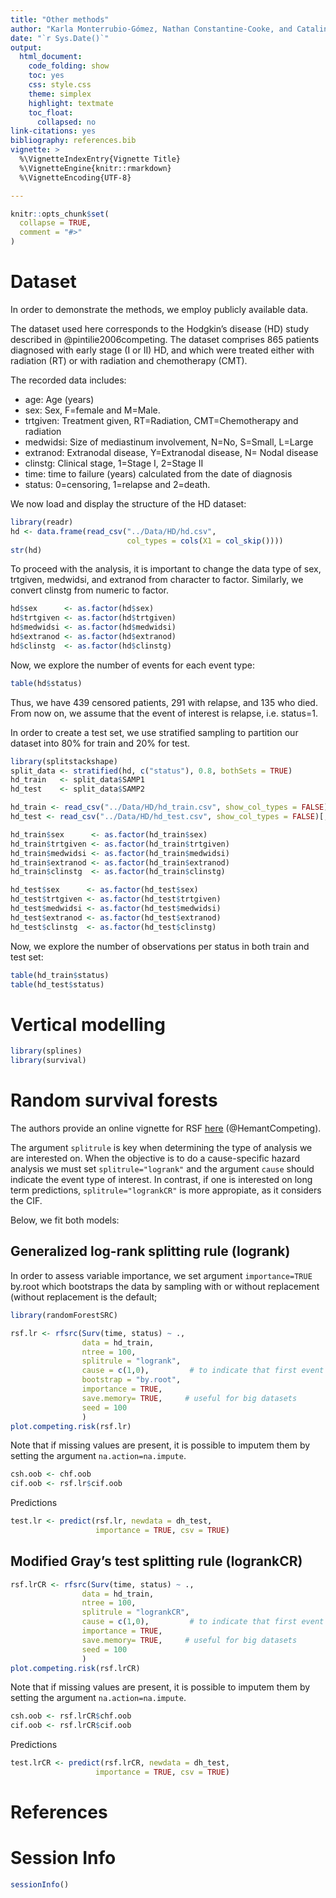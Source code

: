 ```yaml
---
title: "Other methods"
author: "Karla Monterrubio-Gómez, Nathan Constantine-Cooke, and Catalina Vallejos"
date: "`r Sys.Date()`"
output:
  html_document:
    code_folding: show
    toc: yes
    css: style.css
    theme: simplex
    highlight: textmate
    toc_float:
      collapsed: no
link-citations: yes
bibliography: references.bib
vignette: >
  %\VignetteIndexEntry{Vignette Title}
  %\VignetteEngine{knitr::rmarkdown}
  %\VignetteEncoding{UTF-8}

---
```


```r
knitr::opts_chunk$set(
  collapse = TRUE,
  comment = "#>"
)
```



# Dataset

In order to demonstrate the methods, we employ publicly available data. 

The dataset used here corresponds to the Hodgkin’s disease (HD) study described
in @pintilie2006competing. The dataset comprises 865 patients diagnosed with early stage
(I or II) HD, and which were treated either with radiation (RT) or with
radiation and chemotherapy (CMT).

The recorded data includes:

* age: Age (years)
* sex: Sex, F=female and M=Male.
* trtgiven: Treatment given, RT=Radiation, CMT=Chemotherapy and radiation
* medwidsi: Size of mediastinum involvement, N=No, S=Small, L=Large
* extranod: Extranodal disease, Y=Extranodal disease, N= Nodal disease
* clinstg: Clinical stage, 1=Stage I, 2=Stage II
* time: time to failure (years) calculated from the date of diagnosis
* status: 0=censoring, 1=relapse and 2=death.

We now load and display the structure of the HD dataset:

```r
library(readr)
hd <- data.frame(read_csv("../Data/HD/hd.csv",
                          col_types = cols(X1 = col_skip())))
str(hd)
```

To proceed with the analysis, it is important to change the data type of sex,
trtgiven, medwidsi, and extranod from character to factor. Similarly, we convert
clinstg from numeric to factor.

```r
hd$sex      <- as.factor(hd$sex)
hd$trtgiven <- as.factor(hd$trtgiven)
hd$medwidsi <- as.factor(hd$medwidsi)
hd$extranod <- as.factor(hd$extranod)
hd$clinstg  <- as.factor(hd$clinstg)
```

Now, we explore the number of events for each event type:

```r
table(hd$status)
```

Thus, we have 439 censored patients, 291 with relapse, and 135 who died. From
now on, we assume that the event of interest is relapse, i.e. status=1.

In order to create a test set, we use stratified sampling to partition our
dataset into 80% for train and 20% for test.

```r
library(splitstackshape)
split_data <- stratified(hd, c("status"), 0.8, bothSets = TRUE)
hd_train   <- split_data$SAMP1
hd_test    <- split_data$SAMP2
```


```r
hd_train <- read_csv("../Data/HD/hd_train.csv", show_col_types = FALSE)[, -1]
hd_test <- read_csv("../Data/HD/hd_test.csv", show_col_types = FALSE)[, -1]

hd_train$sex      <- as.factor(hd_train$sex)
hd_train$trtgiven <- as.factor(hd_train$trtgiven)
hd_train$medwidsi <- as.factor(hd_train$medwidsi)
hd_train$extranod <- as.factor(hd_train$extranod)
hd_train$clinstg  <- as.factor(hd_train$clinstg)

hd_test$sex      <- as.factor(hd_test$sex)
hd_test$trtgiven <- as.factor(hd_test$trtgiven)
hd_test$medwidsi <- as.factor(hd_test$medwidsi)
hd_test$extranod <- as.factor(hd_test$extranod)
hd_test$clinstg  <- as.factor(hd_test$clinstg)
```

Now, we explore the number of observations per status in both train and test
set:

```r
table(hd_train$status)
table(hd_test$status)
```



# Vertical modelling

```r
library(splines)
library(survival)
```

# Random survival forests

The authors provide an online vignette for RSF [here](https://www.randomforestsrc.org/articles/competing.html) (@HemantCompeting).

The argument `splitrule` is key when determining the type of analysis we are interested on. When the objective is to do a cause-specific hazard analysis we must set `splitrule="logrank"` and the argument `cause` should indicate the event type of interest. In contrast, if one is interested on long term predictions, `splitrule="logrankCR"` is more appropiate, as it considers the CIF.

Below, we fit both models:

## Generalized log-rank splitting rule (logrank)

In order to assess variable importance, we set argument `importance=TRUE`
by.root which bootstraps the data by sampling
with or without replacement (without replacement is the default;
```r
library(randomForestSRC)

rsf.lr <- rfsrc(Surv(time, status) ~ ., 
                data = hd_train,
                ntree = 100,
                splitrule = "logrank", 
                cause = c(1,0),         # to indicate that first event is of interest
                bootstrap = "by.root",
                importance = TRUE,
                save.memory= TRUE,     # useful for big datasets
                seed = 100
                )
plot.competing.risk(rsf.lr)

```

Note that if missing values are present, it is possible to imputem them by setting the argument `na.action=na.impute`.

```r
csh.oob <- chf.oob 
cif.oob <- rsf.lr$cif.oob
```

Predictions
```r
test.lr <- predict(rsf.lr, newdata = dh_test,
                   importance = TRUE, csv = TRUE)
```

## Modified Gray’s test splitting rule (logrankCR)

```r

rsf.lrCR <- rfsrc(Surv(time, status) ~ ., 
                data = hd_train,
                ntree = 100,
                splitrule = "logrankCR", 
                cause = c(1,0),         # to indicate that first event is of interest
                importance = TRUE,
                save.memory= TRUE,     # useful for big datasets
                seed = 100
                )
plot.competing.risk(rsf.lrCR)

```

Note that if missing values are present, it is possible to imputem them by setting the argument `na.action=na.impute`.

```r
csh.oob <- rsf.lrCR$chf.oob 
cif.oob <- rsf.lrCR$cif.oob
```

Predictions
```r
test.lrCR <- predict(rsf.lrCR, newdata = dh_test,
                   importance = TRUE, csv = TRUE)
```


# References
<div id="refs"></div>

# Session Info
```r
sessionInfo()
```